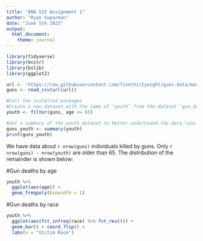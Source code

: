 ```yaml
---
title: "ANA 515 Assignment 1"
author: "Ryan Suparman"
date: "June 5th 2022"
output: 
  html_document:
    theme: journal
---
```


```r
library(tidyverse)
library(knitr)
library(bslib)
library(ggplot2)
```

```r
url <- 'https://raw.githubusercontent.com/fivethirtyeight/guns-data/master/full_data.csv'
guns <- read_csv(url(url))
```


```r
#Call the installed packages
#Create a new dataset with the name of ‘youth’ from the dataset ‘gun_deaths’ that filters gun_deaths by age <= 65
youth <- filter(guns, age <= 65)
```


```r
#Get a summary of the youth dataset to better understand the data (you don’t need this to show in the output document)
guns_youth <- summary(youth)
print(guns_youth)
```


We have data about `r nrow(guns)` individuals killed by guns. 
Only `r nrow(guns) - nrow(youth)` are older than 65. 
The distribution of the remainder is shown below: 

#Gun deaths by age
```r
youth %>%
  ggplot(aes(age)) +
  geom_freqpoly(binwidth = 1)
```

#Gun deaths by race
```r
youth %>%
  ggplot(aes(fct_infreq(race) %>% fct_rev())) +
  geom_bar() + coord_flip() + 
  labs(x = "Victim Race")
```